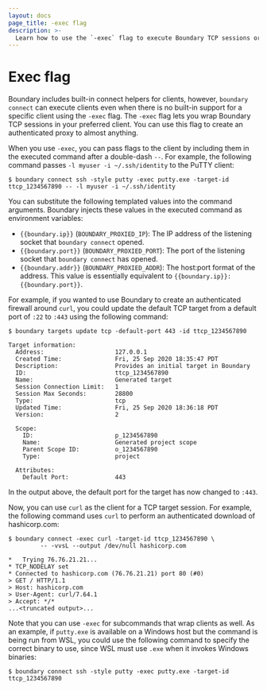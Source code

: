 ```yaml
---
layout: docs
page_title: -exec flag
description: >-
  Learn how to use the `-exec` flag to execute Boundary TCP sessions or pass flags using your preferred client, even when there is no built-in support for it.
---
```


# Exec flag

Boundary includes built-in connect helpers for clients, however, `boundary connect` can execute clients even when there is no built-in support for a specific client using the `-exec` flag.
The `-exec` flag lets you wrap Boundary TCP sessions in your preferred client.
You can use this flag to create an authenticated proxy to almost anything.

When you use `-exec`, you can pass flags to the client by including them in the executed command after a double-dash `--`.
For example, the following command passes `-l myuser -i ~/.ssh/identity` to the PuTTY client:

```shell-session
$ boundary connect ssh -style putty -exec putty.exe -target-id ttcp_1234567890 -- -l myuser -i ~/.ssh/identity
```

You can substitute the following templated values into the command arguments.
Boundary injects these values in the executed command as environment variables:

- `{{boundary.ip}}` (`BOUNDARY_PROXIED_IP`): The IP address of the listening socket that `boundary connect` opened.
- `{{boundary.port}}` (`BOUNDARY_PROXIED_PORT`): The port of the listening socket that `boundary connect` has opened.
- `{{boundary.addr}}` (`BOUNDARY_PROXIED_ADDR`): The host:port format of the address.
This value is essentially equivalent to `{{boundary.ip}}:{{boundary.port}}`.

For example, if you wanted to use Boundary to create an authenticated firewall
around `curl`, you could update the default TCP target from a default port
of `:22` to `:443` using the following command:

```shell-session
$ boundary targets update tcp -default-port 443 -id ttcp_1234567890

Target information:
  Address:                    127.0.0.1
  Created Time:               Fri, 25 Sep 2020 18:35:47 PDT
  Description:                Provides an initial target in Boundary
  ID:                         ttcp_1234567890
  Name:                       Generated target
  Session Connection Limit:   1
  Session Max Seconds:        28800
  Type:                       tcp
  Updated Time:               Fri, 25 Sep 2020 18:36:18 PDT
  Version:                    2

  Scope:
    ID:                       p_1234567890
    Name:                     Generated project scope
    Parent Scope ID:          o_1234567890
    Type:                     project

  Attributes:
    Default Port:             443
```

In the output above, the default port for the target has now changed to `:443`.

Now, you can use `curl` as the client for a TCP target session.
For example, the following command uses `curl` to perform an authenticated download of hashicorp.com:

```shell-session
$ boundary connect -exec curl -target-id ttcp_1234567890 \
         -- -vvsL --output /dev/null hashicorp.com

*   Trying 76.76.21.21...
* TCP_NODELAY set
* Connected to hashicorp.com (76.76.21.21) port 80 (#0)
> GET / HTTP/1.1
> Host: hashicorp.com
> User-Agent: curl/7.64.1
> Accept: */*
...<truncated output>...
```

Note that you can use `-exec` for subcommands that wrap clients as well.
As an example, if `putty.exe` is available on a Windows host but the command is being run from WSL, you could use the following command to specify the correct binary to use, since WSL must use `.exe` when it invokes Windows binaries:

```shell-session
$ boundary connect ssh -style putty -exec putty.exe -target-id ttcp_1234567890
```